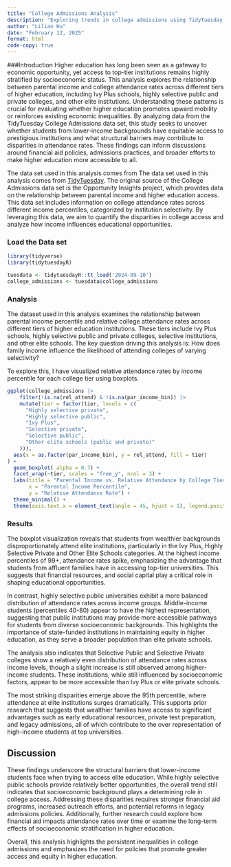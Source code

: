 ```yaml
---
title: "College Admissions Analysis"
description: "Exploring trends in college admissions using TidyTuesday data."
author: "Lilian Hu"
date: "February 12, 2025"
format: html
code-copy: true
---
```


###Introduction 
Higher education has long been seen as a gateway to economic opportunity, yet access to top-tier institutions remains highly stratified by socioeconomic status. This analysis explores the relationship between parental income and college attendance rates across different tiers of higher education, including Ivy Plus schools, highly selective public and private colleges, and other elite institutions. Understanding these patterns is crucial for evaluating whether higher education promotes upward mobility or reinforces existing economic inequalities. By analyzing data from the TidyTuesday College Admissions data set, this study seeks to uncover whether students from lower-income backgrounds have equitable access to prestigious institutions and what structural barriers may contribute to disparities in attendance rates. These findings can inform discussions around financial aid policies, admissions practices, and broader efforts to make higher education more accessible to all.

The data set used in this analysis comes from The data set used in this analysis comes from [TidyTuesday](https://github.com/rfordatascience/tidytuesday/tree/master/data/2024/2024-09-10). The original source of the College Admissions data set is the Opportunity Insights project, which provides data on the relationship between parental income and higher education access. This data set includes information on college attendance rates across different income percentiles, categorized by institution selectivity. By leveraging this data, we aim to quantify the disparities in college access and analyze how income influences educational opportunities.

### Load the Data set

```r
library(tidyverse)
library(tidytuesdayR)
```

```r
tuesdata <- tidytuesdayR::tt_load('2024-09-10')
college_admissions <- tuesdata$college_admissions
```

### Analysis

The dataset used in this analysis examines the relationship between parental income percentile and relative college attendance rates across different tiers of higher education institutions. These tiers include Ivy Plus schools, highly selective public and private colleges, selective institutions, and other elite schools. The key question driving this analysis is: How does family income influence the likelihood of attending colleges of varying selectivity?

To explore this, I have visualized relative attendance rates by income percentile for each college tier using boxplots.

```r
ggplot(college_admissions |>
    filter(!is.na(rel_attend) & !is.na(par_income_bin)) |>
    mutate(tier = factor(tier, levels = c(
      "Highly selective private", 
      "Highly selective public", 
      "Ivy Plus", 
      "Selective private", 
      "Selective public", 
      "Other elite schools (public and private)" 
    ))), 
  aes(x = as.factor(par_income_bin), y = rel_attend, fill = tier)
) +
  geom_boxplot( alpha = 0.7) +
  facet_wrap(~tier, scales = "free_y", ncol = 3) + 
  labs(title = "Parental Income vs. Relative Attendance by College Tier",
       x = "Parental Income Percentile", 
       y = "Relative Attendance Rate") +
  theme_minimal() +
  theme(axis.text.x = element_text(angle = 45, hjust = 1), legend.position = "none") 

```

### Results

The boxplot visualization reveals that students from wealthier backgrounds disproportionately attend elite institutions, particularly in the Ivy Plus, Highly Selective Private and Other Elite Schools categories. At the highest income percentiles of 99+, attendance rates spike, emphasizing the advantage that students from affluent families have in accessing top-tier universities. This suggests that financial resources, and social capital play a critical role in shaping educational opportunities.

In contrast, highly selective public universities exhibit a more balanced distribution of attendance rates across income groups. Middle-income students (percentiles 40-80) appear to have the highest representation, suggesting that public institutions may provide more accessible pathways for students from diverse socioeconomic backgrounds. This highlights the importance of state-funded institutions in maintaining equity in higher education, as they serve a broader population than elite private schools.

The analysis also indicates that Selective Public and Selective Private colleges show a relatively even distribution of attendance rates across income levels, though a slight increase is still observed among higher-income students. These institutions, while still influenced by socioeconomic factors, appear to be more accessible than Ivy Plus or elite private schools.

The most striking disparities emerge above the 95th percentile, where attendance at elite institutions surges dramatically. This supports prior research that suggests that wealthier families have access to significant advantages such as early educational resources, private test preparation, and legacy admissions, all of which contribute to the over representation of high-income students at top universities.

## Discussion

These findings underscore the structural barriers that lower-income students face when trying to access elite education. While highly selective public schools provide relatively better opportunities, the overall trend still indicates that socioeconomic background plays a determining role in college access. Addressing these disparities requires stronger financial aid programs, increased outreach efforts, and potential reforms in legacy admissions policies. Additionally, further research could explore how financial aid impacts attendance rates over time or examine the long-term effects of socioeconomic stratification in higher education.

Overall, this analysis highlights the persistent inequalities in college admissions and emphasizes the need for policies that promote greater access and equity in higher education.
